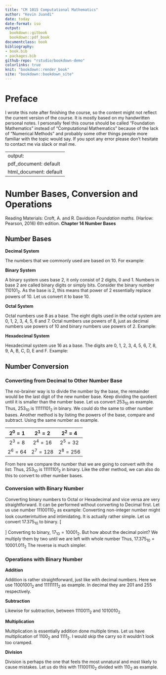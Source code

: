 ```yaml
--- 
title: "CM 1015 Computational Mathematics"
author: "Kevin Juandi"
date: today
date-format: iso
output: 
  bookdown::gitbook
  bookdown::pdf_book
documentclass: book
bibliography:
- book.bib
- packages.bib
github-repo: "rstudio/bookdown-demo"
colorlinks: true
knit: "bookdown::render_book"
site: "bookdown::bookdown_site"
---
```


# Preface {-}

I wrote this note after finishing the course, so the content might not reflect the current version of the course. It is mostly based on my handwritten personal notes. I personally feel this course should be called "Foundation Mathematics" instead of "Computational Mathematics" because of the lack of "Numerical Methods" and probably some other things people more familiar with the topic would say. If you spot any error please don't hesitate to contact me via slack or mail me.

---
output:
  pdf_document: default
  html_document: default
---
# Number Bases, Conversion and Operations
\newcommand*{\carry}[1][1]{\overset{#1}}
Reading Materials: \newline
Croft, A. and R. Davidson *Foundation maths.* (Harlow: Pearson, 2016) 6th edition. **Chapter 14 Number Bases**

## Number Bases

**Decimal System**

The numbers that we commonly used are based on 10.\newline
For example:
\begin{equation} \label{eq1}
\begin{split}
253 & = 200 + 50 + 3 \\
& = 2(100) + 5(10) + 3 \\
& = 2(10^2)+ 5(10^1) + 3(10^0)
\end{split}
\end{equation} 

**Binary System**

\normalsize A binary system uses base 2, it only consist of 2 digits, 0 and 1.\newline
Numbers in base 2 are called binary digits or simply bits.\newline
Consider the binary number $110101_2$. As the base is 2, this means that power of 2 essentially replace powers of 10. Let us convert it to base 10.
\begin{equation} \label{eq2}
\begin{split}
110101_2 & = 1(2^5)+1(2^4)+0(2^3)+1(2^2)+0(2^1)+1(2^0) \\
& = 1(32)+1(16)+0(8)+1(4)+0(2)+1(1) \\
& = 32+16+4+1 \\
& = 53_{10}
\end{split}
\end{equation} 

**Octal System**

\normalsize Octal numbers use 8 as a base. The eight digits used in the octal system are 0, 1, 2, 3, 4, 5, 6 and 7. Octal numbers use powers of 8, just as decimal numbers use powers of 10 and binary numbers use powers of 2. Example:
\begin{equation} \label{eq3}
\begin{split}
325_8 & = 3(8^2)+2(8^1)+5(8^0) \\
& = 3(64)+2(8)+5(1) \\
& = 192+16+5 \\
& = 213_{10}
\end{split}
\end{equation} 

**Hexadecimal System**

\normalsize Hexadecimal system use 16 as a base. The digits are 0, 1, 2, 3, 4, 5, 6, 7, 8, 9, A, B, C, D, E and F. Example:
\begin{equation} \label{eq4}
\begin{split}
93\text{A}_{16} & = 9(16^2)+3(16^1)+\text{A}(16^0) \\
& = 9(256)+3(16)+10(1) \\
& = 2304+48+10 \\
& = 2362_{10}
\end{split}
\end{equation} 

## Number Conversion

### Converting from Decimal to Other Number Base

\noindent The no-brainer way is to divide the number by the base, the remainder would be the last digit of the new number base. Keep dividing the quotient until it is smaller than the number base. Let us convert $253_{10}$ as example.
\begin{equation} \label{eq5}
\begin{split}
2{\overline{\smash{\big)}\,253\phantom{)}}} & = 126 \text{ with remainder }1\\
2{\overline{\smash{\big)}\,126\phantom{)}}} & = 63 \text{ with remainder }0\\
2{\overline{\smash{\big)}\,63\phantom{)}}} & = 31 \text{ with remainder }1\\
2{\overline{\smash{\big)}\,31\phantom{)}}} & = 15 \text{ with remainder }1\\
2{\overline{\smash{\big)}\,15\phantom{)}}} & = 7 \text{ with remainder }1\\
2{\overline{\smash{\big)}\,7\phantom{)}}} & = 3 \text{ with remainder }1\\
2{\overline{\smash{\big)}\,3\phantom{)}}} & = 1 \text{ with remainder }1\\
2{\overline{\smash{\big)}\,1\phantom{)}}} & = 0 \text{ with remainder }1
\end{split}
\end{equation} 
Thus, $253_{10}$ is $11111101_2$ in binary. We could do the same to other number bases. \newline
Another method is by listing the powers of the base, compare and subtract. Using the same number as example.

| $2^0 = 1$  | $2^1 = 2$   | $2^2 = 4$   |
|:----------:|:-----------:|:-----------:|
| $2^3 = 8$  | $2^4 = 16$  | $2^5 = 32$  |
| $2^6 = 64$ | $2^7 = 128$ | $2^8 = 256$ |

From here we compare the number that we are going to convert with the list:
\begin{equation} \label{eq6}
\begin{split}
253 - 1(128) & = 125  \\
125 - 1(64) & = 61 \\
61 - 1(32) & = 29 \\ 
29 - 1(16) & = 13 \\
13 - 1(8) & = 5 \\
5 - 1(4) & = 1 \\
1 - 0(2) & = 1\\
1- 1(1) & = 0
\end{split}
\end{equation} 
Thus, $253_{10}$ is $11111101_2$ in binary. Like the other method, we can also do this to convert to other number bases.

### Conversion with Binary Number

\noindent Converting binary numbers to Octal or Hexadecimal and vice versa are very straightforward. It can be performed without converting to Decimal first. Let us use number $11100110_2$ as example:
\begin{equation} \label{eq7}
\begin{split}
\underbrace{11}_\text{3}\underbrace{100}_\text{4}\underbrace{110}_\text{6} & = 346_8\\
\underbrace{1110}_\text{E}\underbrace{0110}_\text{6} & = \text{E}6_{16}
\end{split}
\end{equation}
\subsection{Non-integer Number Conversion}
Converting non-integer number might look counterintuitive and intimidating. It is actually rather simple. Let us convert $17.375_{10}$ to binary.
\[\begin{split}
17.375 & = 10 + 7 + 0.3+0.07+0.005 \\
& = 1(10^1) + 7(10^0) + 3(10^{-1}) + 7(10^{-2})+5(10^{-3})
\end{split}\]
Converting to binary, $17_{10} = 10001_2$. But how about the decimal point?
We multiply them by two until we are left with whole number
\begin{equation} \label{eq8}
\begin{split}
0.375 \times 2  = 0.75 = 0+0.75 & \text{ we have 0 at power }-1\\
0.75 \times 2  = 1.5 = 1+0.5 & \text{ we have 1 at power }-2\\
0.5 \times 2  = 1.0 = 1 & \text{ we have 1 at power }-3
\end{split}
\end{equation} 
Thus, $17.375_{10} = 10001.011_2$\newline
The reverse is much simpler.
\begin{equation} \label{eq9}
\begin{split}
1101.101_2 & = 1(2^3)+1(2^2)+0(2^1)+1(2^0)+1(2^{-1})+0(2^{-2})+1(2^{-3}) \\
& = 1(8)+1(4)+0(2)+1(1)+1(0.5)+0(0.25)+1(0.125) \\
& = 8 + 4 + 1+ 0.5+0.125 \\
& = 13.625_{10}
\end{split}
\end{equation} 

### Operations with Binary Number

**Addition**

\normalsize Addition is rather straightforward, just like with decimal numbers. Here we use $11001001_2$ and $11111111_2$ as example. In decimal they are 201 and 255 respectively.
\begin{equation}\label{eq10}
	\begin{array}{B3}
		\carry 0 & \carry 1\carry 1\carry 0\carry 0 & \carry 1\carry 0\carry 01 \\
		{} + 0 &                             1111 &                      1111\\ \hline
		1 &                             1100 &                      1000\\
	\end{array}
\end{equation}
\begin{equation} \label{eq11}
\underbrace{11001001}_\text{201}+\underbrace{11111111}_\text{255} = \underbrace{1 1100 1000}_\text{456}
\end{equation}

**Subtraction**

\normalsize Likewise for subtraction, between $111 0011_2$ and $101 0010_2$
\begin{equation}\label{eq12}
	\begin{array}{B3}
		 1  1 1 &  0 0 11\\
		{} -                              101 &                      0010\\ 
		\hline
		010 &                      0001 \\
	\end{array}
\end{equation}
\begin{equation} \label{eq13}
	\underbrace{1110011}_\text{115}-\underbrace{1010010}_\text{82} = \underbrace{100001}_\text{33}
\end{equation}

**Multiplication**

\normalsize Multiplication is essentially addition done multiple times. Let us have multiplication of $1100_2$ and $1111_2$. I would skip the carry so it wouldn't look too cramped.
\begin{equation}\label{eq14}
	\begin{array}{c}
		\phantom{\times9999}1100\\
		\underline{\times\phantom{9999}1111}\\
		\phantom{\times9999}1100\\
		\phantom{\times999}1100\phantom9\\
		\phantom{\times99}1100\phantom{99}\\
		\underline{\phantom{\times9}1100\phantom{999}}\\
		\phantom\times10110100
	\end{array}
\end{equation}
\begin{equation} \label{eq15}
	\underbrace{1100}_\text{12}\times\underbrace{1111}_\text{15} = \underbrace{10110100}_\text{180}
\end{equation}

**Division**

\normalsize Division is perhaps the one that feels the most unnatural and most likely to cause mistakes. Let us do this with $11100110_2$ divided with $110_2$ as example.
\begin{equation}\label{eq16}
\begin{array}{r}
100110\phantom{)}   \\
110{\overline{\smash{\big)}\,11100110\phantom{)}}}\\
\underline{-~\phantom{(}110\phantom{99999)}}\\
\phantom{\times{99}}10\phantom{9999)}\\ 
\underline{-~\phantom{()}0\phantom{9999)}}\\ 
\phantom{\times{99}}100\phantom{999)}\\ 
\underline{-~\phantom{()}0\phantom{999)}}\\ 
\phantom{\times{99}}1001\phantom{99)}\\ 
\underline{-~\phantom{()}110\phantom{99)}}\\ 
\phantom{\times{999}}111\phantom{9)}\\ 
\underline{-~\phantom{()}110\phantom{9)}}\\
\phantom{\times{9999}}10\phantom{)}\\ 
\underline{-~\phantom{()}0\phantom{)}}\\  
10\phantom{)}
\end{array}
\end{equation}

\begin{equation} \label{eq17}
	\underbrace{11100110}_\text{230}\div\underbrace{110}_\text{12} = \underbrace{100110}_\text{38} \text{ with remainder }\underbrace{10}_\text{2}
\end{equation}